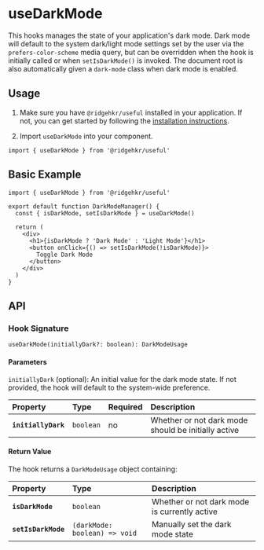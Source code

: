 
# useDarkMode

This hooks manages the state of your application's dark mode. Dark mode will default to the system dark/light mode settings set by the user via the `prefers-color-scheme` media query, but can be overridden when the hook is initially called or when `setIsDarkMode()` is invoked. The document root is also automatically given a `dark-mode` class when dark mode is enabled.

## Usage

1. Make sure you have `@ridgehkr/useful` installed in your application. If not, you can get started by following the [installation instructions](/#getting-started).

2. Import `useDarkMode` into your component.

```tsx
import { useDarkMode } from '@ridgehkr/useful'
```

## Basic Example

```tsx /useDarkMode/ filename="App.jsx"
import { useDarkMode } from '@ridgehkr/useful'

export default function DarkModeManager() {
  const { isDarkMode, setIsDarkMode } = useDarkMode()

  return (
    <div>
      <h1>{isDarkMode ? 'Dark Mode' : 'Light Mode'}</h1>
      <button onClick={() => setIsDarkMode(!isDarkMode)}>
        Toggle Dark Mode
      </button>
    </div>
  )
}
```

## API

### Hook Signature

```tsx
useDarkMode(initiallyDark?: boolean): DarkModeUsage
```

#### Parameters

`initiallyDark` (optional): An initial value for the dark mode state. If not provided, the hook will default to the system-wide preference.

| Property            | Type      | Required | Description                                         |
| :------------------ | :-------- | :------- | :-------------------------------------------------- |
| **`initiallyDark`** | `boolean` | no       | Whether or not dark mode should be initially active |

#### Return Value

The hook returns a `DarkModeUsage` object containing:

| Property            | Type                          | Description                                  |
| :------------------ | :---------------------------- | :------------------------------------------- |
| **`isDarkMode`**    | `boolean`                     | Whether or not dark mode is currently active |
| **`setIsDarkMode`** | `(darkMode: boolean) => void` | Manually set the dark mode state             |

